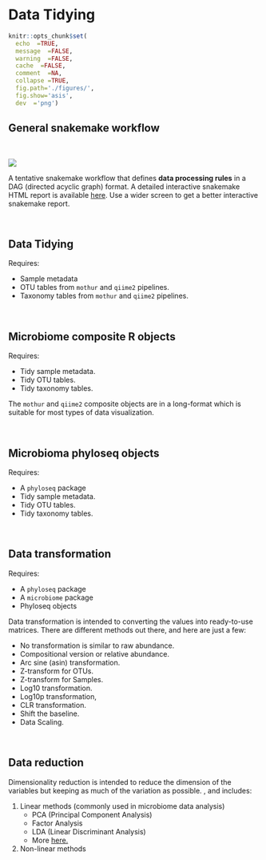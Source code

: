 # Data Tidying

```r
knitr::opts_chunk$set(
  echo  =TRUE,
  message  =FALSE,
  warning  =FALSE,
  cache  =FALSE,
  comment  =NA,
  collapse =TRUE,
  fig.path='./figures/',
  fig.show='asis',
  dev  ='png')

```

## General snakemake workflow 

<br>

![](dags/rulegraph.svg)

A tentative snakemake workflow that defines **data processing rules** in a DAG (directed acyclic graph) format. 
A detailed interactive snakemake HTML report is available [here](https://complexdatainsights.com/imap/imap-data-processing/report.html). Use a wider screen to get a better interactive snakemake report.

<br>

## Data Tidying
Requires:

- Sample metadata
- OTU tables from `mothur` and `qiime2` pipelines.
- Taxonomy tables from `mothur` and `qiime2` pipelines.

<br>

## Microbiome composite R objects

Requires:

- Tidy sample metadata.
- Tidy OTU tables.
- Tidy taxonomy tables.

The `mothur` and `qiime2` composite objects are in a long-format which is suitable for most types of data visualization.

<br>

## Microbioma phyloseq objects
Requires:

- A `phyloseq` package
- Tidy sample metadata.
- Tidy OTU tables.
- Tidy taxonomy tables.

<br>

## Data transformation
Requires:

- A `phyloseq` package
- A `microbiome` package
- Phyloseq objects

Data transformation is intended to converting the values into ready-to-use matrices. 
There are different methods out there, and here are just a few:

- No transformation is similar to raw abundance.
- Compositional version or relative abundance.
- Arc sine (asin) transformation.
- Z-transform for OTUs.
- Z-transform for Samples.
- Log10 transformation.
- Log10p transformation,
- CLR transformation.
- Shift the baseline.
- Data Scaling.

<br>

## Data reduction
Dimensionality reduction is intended to reduce the dimension of the variables but keeping as much of the variation as possible. , and includes: 

1. Linear methods (commonly used in microbiome data analysis)
    - PCA (Principal Component Analysis)
    - Factor Analysis
    - LDA (Linear Discriminant Analysis)
    - More [here.](https://towardsdatascience.com/dimensionality-reduction-for-machine-learning-80a46c2ebb7e)
2. Non-linear methods


